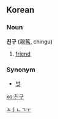 ==Korean==
===Noun===
'''친구''' (親舊, chingu)

# [[friend]]

===Synonym===
*[[벗]]
[[Category:Korean nouns|ㅊㅣㄴㄱㅜ]]

[[ko:친구]]
